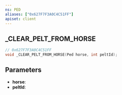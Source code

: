 ```yaml
---
ns: PED
aliases: ["0x627F7F3A0C4C51FF"]
apiset: client
---
```

## _CLEAR_PELT_FROM_HORSE

```c
// 0x627F7F3A0C4C51FF
void _CLEAR_PELT_FROM_HORSE(Ped horse, int peltId);
```


## Parameters
* **horse**:
* **peltId**: